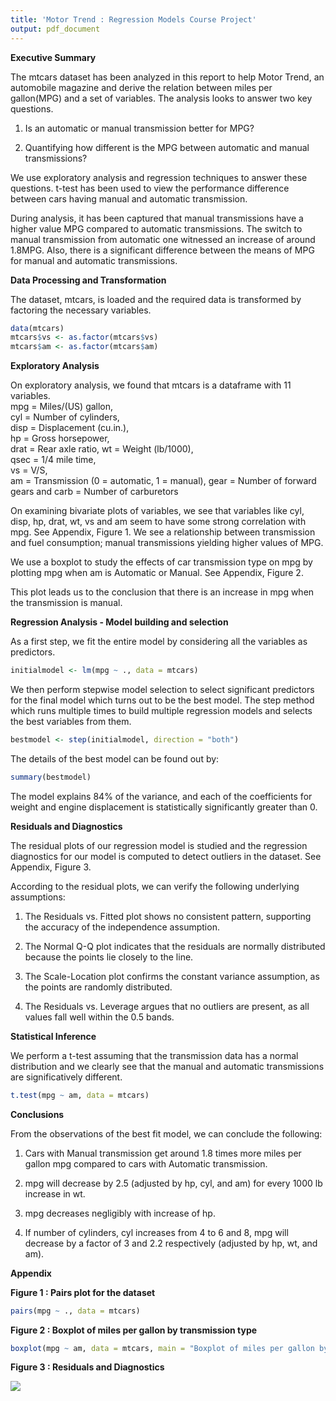```yaml
---
title: 'Motor Trend : Regression Models Course Project'
output: pdf_document
---
```

**Executive Summary**

The mtcars dataset has been analyzed in this report to help Motor Trend, an automobile magazine and derive  the relation between miles per gallon(MPG) and a set of variables. The analysis looks to answer two key questions.

1. Is an automatic or manual transmission better for MPG?

2. Quantifying how different is the MPG between automatic and manual transmissions?

We use exploratory analysis and regression techniques to answer these questions. t-test has been used to view the performance difference between cars having manual and automatic transmission.

During  analysis, it has been captured that manual transmissions have a higher value MPG compared to automatic transmissions. The switch to manual transmission from automatic one witnessed an increase of around 1.8MPG. Also, there is a significant difference between the means of MPG for manual and automatic transmissions.


**Data Processing and Transformation**

The dataset, mtcars, is loaded and the required data is transformed by factoring the necessary variables.

```r
data(mtcars)
mtcars$vs <- as.factor(mtcars$vs)
mtcars$am <- as.factor(mtcars$am)
```


**Exploratory Analysis**

On exploratory analysis, we found that mtcars is a dataframe with 11 variables.  
mpg = Miles/(US) gallon,  
cyl = Number of cylinders,  
disp = Displacement (cu.in.),  
hp = Gross horsepower,  
drat = Rear axle ratio, 
wt = Weight (lb/1000),  
qsec = 1/4 mile time,  
vs = V/S,                      
am = Transmission (0 = automatic, 1 = manual), 
gear = Number of forward gears and 
carb = Number of carburetors


On examining bivariate plots of variables, we see that variables like cyl, disp, hp, drat, wt, vs and am seem to have some strong correlation with mpg. See Appendix, Figure 1. We see a relationship between transmission and fuel consumption; manual transmissions yielding higher values of MPG. 


We use a boxplot to study the effects of car transmission type on mpg by plotting mpg when am is Automatic or Manual. See Appendix, Figure 2.

This plot leads us to the conclusion that there is an increase in mpg when the transmission is manual.


**Regression Analysis - Model building and selection**

As a first step, we fit the entire model by considering all the variables as predictors. 
```r
initialmodel <- lm(mpg ~ ., data = mtcars)
```

We then perform stepwise model selection to select significant predictors for the final model which turns out to be the best model. The step method which runs  multiple times to build multiple regression models and selects the best variables from them.
```r
bestmodel <- step(initialmodel, direction = "both")
```
The details of the best model can be found out by:
```r
summary(bestmodel)
```

The model explains 84% of the variance, and each of the coefficients for weight and engine displacement is statistically significantly greater than 0. 


**Residuals and Diagnostics**

The residual plots of our regression model is studied and the regression diagnostics for our model is computed to detect outliers in the dataset. See Appendix, Figure 3.

According to the residual plots, we can verify the following underlying assumptions:

1. The Residuals vs. Fitted plot shows no consistent pattern, supporting the accuracy of the independence assumption.

2. The Normal Q-Q plot indicates that the residuals are normally distributed because the points lie closely to the line.

3. The Scale-Location plot confirms the constant variance assumption, as the points are randomly distributed.

4. The Residuals vs. Leverage argues that no outliers are present, as all values fall well within the 0.5 bands.


**Statistical Inference**

We perform a t-test assuming that the transmission data has a normal distribution and we clearly see that the manual and automatic transmissions are significatively different.
```r
t.test(mpg ~ am, data = mtcars)
```


**Conclusions**

From the observations of the best fit model, we can conclude the following:

1. Cars with Manual transmission get around 1.8 times more miles per gallon mpg compared to cars with Automatic transmission. 

2. mpg will decrease by 2.5 (adjusted by hp, cyl, and am) for every 1000 lb increase in wt.

3. mpg decreases negligibly with increase of hp.

4. If number of cylinders, cyl increases from 4 to 6 and 8, mpg will decrease by a factor of 3 and 2.2 respectively (adjusted by hp, wt, and am). 


**Appendix**

**Figure 1 : Pairs plot for the dataset**
```r
pairs(mpg ~ ., data = mtcars)
```

**Figure 2 : Boxplot of miles per gallon by transmission type**
```r
boxplot(mpg ~ am, data = mtcars, main = "Boxplot of miles per gallon by transmission type", col = (c("red","blue")), ylab = "Miles Per Gallon", xlab = "Transmission Type")
```

**Figure 3 : Residuals and Diagnostics**

<img src="C:\Users\212391308.GEMEDASIA\RWorkspace\Regression Models\plots.png" />


